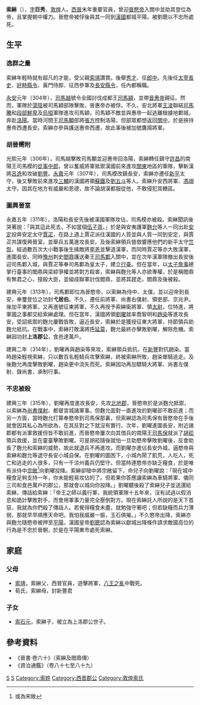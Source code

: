 {{Infobox Biography
| subject_name   = 索綝
| image_name     = 
| image_size     = 
| image_caption  = 
| date_of_birth  = ？
| place_of_birth = [[西晉|西晉]]
| date_of_death  = 316年
| place_of_death = [[前趙|漢國]][[平陽|平陽]]
| occupation = 西晉尚書僕射、都督宮城諸軍事
}}
'''索綝'''（{{bd|3世紀||316年|catIdx=S}}），[[表字|字]]'''巨秀'''，[[敦煌|敦煌]]人。[[西晉|西晉]]末年重要官員，曾迎[[晉愍帝|晉愍帝]]入關中並助其登位為帝，且掌握朝中權力。晉愍帝被俘後與其一同到[[前趙|漢國]]都城平陽，被劉聰以不忠所處死。

== 生平 ==
=== 逸群之量 ===
索綝年輕時就有超凡的才能，受父親[[索靖|索靖]]讚賞。後舉[[秀才|秀才]]、任[[郎中|郎中]]。先後任[[太宰|太宰]][[長史|長史]]、[[好畤|好畤]][[縣令|縣令]]、黃門侍郎、征西參軍及[[長安|長安]][[縣令|縣令]]，任內都稱職。

[[永安_(西晉)|永安]]元年（304年），[[司馬越|司馬越]]號令全國討伐成都王[[司馬穎|司馬穎]]，並帶[[晉惠帝|晉惠帝]]親征。然而，軍隊於[[蕩陰|蕩陰]]被司馬穎部隊擊敗，晉惠帝亦被俘。不久，安北將軍[[王浚|王浚]]聯結[[司馬騰|司馬騰]]和[[段部鮮卑|段部鮮卑]]及[[烏桓|烏桓]]軍隊進攻司馬穎，司馬穎不敵並與惠帝一起逃離根據地鄴城，奔赴[[洛陽|洛陽]]。當時河間王[[司馬顒|司馬顒]]部將[[張方|張方]]控制洛陽，但部眾都想返回[[關中|關中]]，於是挾持惠帝西遷長安。索綝亦參與護送惠帝西遷，故此事後被加號鷹揚將軍。

===胡晉嚮附===
光熙元年（306年），司馬越擊敗司馬顒並迎惠帝回洛陽，索綝轉任鎮守[[許昌|許昌]]的南陽王司馬模的[[從事中郎|從事中郎]]，曾以奮威將軍抵禦漢國前來進攻[[關東_(中國)|關東]]地區的軍隊，擊斬漢將[[呂逸|呂逸]]和攻破[[劉豐|劉豐]]。[[永嘉|永嘉]]元年（307年），司馬模改鎮長安，索綝亦遷任[[新平|新平]]太守，後又擊敗前來進攻[[三輔|三輔]]的漢國將領[[蘇鐵|蘇鐵]]及[[劉五斗|劉五斗]]等人。索綝升安西將軍、[[馮翊|馮翊]]太守。因其在地方有威嚴和恩德，故不論胡漢都服從他，不敢侵犯其轄區。

=== 圖興晉室 ===
永嘉五年（311年），洛陽和長安先後被漢國軍隊攻佔，司馬模亦被殺。索綝聞訊後哭著說：「與其這此死去，不如當個[[伍子胥|伍子胥]]。」於是與安夷護軍[[麴允|麴允]]等人一同出赴[[安定郡|安定]]投奔安定太守[[賈疋|賈疋]]，在路上遇上賈疋派往漢國的人質並與人質一同到安定，與賈疋共謀復興晉室，並舉兵五萬進攻長安。及後索綝領兵營救響應他們的新平太守[[竺恢|竺恢]]，經過數百次大小戰事後生擒敵將[[李羌|李羌]]並擊退漢軍，而同時賈疋等亦大敗漢軍，進圍長安。同時[[豫州|豫州]]刺史[[閻鼎|閻鼎]]護送秦王[[司馬鄴|司馬鄴]]入關中，並在次年漢軍隊撤出長安後迎司馬鄴入城，與賈疋等奉司馬鄴為皇太子，建立[[行臺|行臺]]。但在當年，以[[太子詹事|太子詹事]]總掌行臺事的閻鼎與梁綜爭權並將對方殺害，索綝與麴允等人亦欲專權，於是稱閻鼎有無君之心，擅殺大臣，並組成聯軍討伐閻鼎，並將其趕走。閻鼎及後被殺。

建興元年（313年），司馬鄴即位為晉愍帝，以索綝為侍中、太僕，並以迎帝到長安，奉璽登位之功封'''弋居伯'''。不久，遷任前將軍、尚書右僕射、領吏部、京兆尹。後加平東將軍，又再進號征東將軍，不久再授予索綝衞將軍、領[[太尉|太尉]]，位特進，將軍國之事都交給索綝處理。但在當年，漢國將領[[劉曜|劉曜]]就率喬智明和[[趙染|趙染]]等進攻長安，受詔抵禦的麴允屢戰皆敗，逼近長安，索綝於是獲授征東大將軍，持節領兵助麴允抵抗。在戰事中，索綝打敗漢將[[呼延莫|呼延莫]]，麴允最終亦擊敗劉曜，解除危機。索綝因功封'''上洛郡公'''，食邑達萬戶。

建興二年（314年），劉曜再與趙染等來攻，索綝領兵抵抗，在[[新豐縣_(漢朝)|新豐]]對抗趙染。當時趙染輕視索綝，只以數百名輕騎兵攻擊索綝，終被索綝所敗，趙染單騎逃走。及後麴允再度擊敗劉曜，趙染更中流矢而死。索綝因功再加驃騎大將軍、尚書左僕射、錄尚書，承制行事。

=== 不忠被殺 ===
建興三年（315年），劉曜再度進攻長安，先攻[[北地郡|北地郡]]，晉愍帝於是派麴允抵禦，以索綝為[[尚書僕射|尚書僕射]]、都督宮城諸軍事。但麴允面對一直進攻的劉曜卻不敢前進；而另一方面，當時麴允打算奉愍帝到司馬保那裏，但索綝認為司馬保有晉愍帝在手後就會因其私心為所欲為，在其反對之下就沒有實行。次年，劉曜進圍長安，附近諸郡都有派軍救援但皆不敢前進，而晉愍帝屢次向其借兵的南陽王[[司馬保|司馬保]]就派了[[胡崧|胡崧]]領兵救援，並在靈臺擊敗劉曜。可是胡崧隨後就怕一旦助愍帝擊敗劉曜後，反會助長了麴允和索綝的威勢，故此就退兵不再進攻。而劉曜亦進佔長安外城，逼愍帝與索綝和麴允等退守長安小城自保。在劉曜的圍困下，小城內鬧了飢荒，人吃人，死亡和逃走的人很多，只有一千涼州義兵仍堅守。但當時連愍帝亦缺乏糧食，於是唯有派侍中[[宋敞_(西晋)|宗敞]]<ref>或為宋敞</ref>向劉曜投降。索綝卻暗中將宗敞留下，命兒子向劉曜說：「現在城中糧食足夠支持一年，你未能輕易攻佔的了。但若果你答應讓索綝為車騎將軍、儀同三司和食邑萬戶的郡公，那就會以城向你投降。」劉曜聽後殺了索綝兒子並送還給索綝，傳話給索綝：「帝王之師以義行軍，我統領軍隊十五年來，沒有試過以假消息和詭計擊敗對手，而會用軍事力量完全壓倒對方。現在索綝託人所說的是天下首惡，我就為你們殺了傳話人。若覺得糧食未盡，就勉強守著吧；但若缺糧而兵力薄弱，那就早早順應天命吧。我怕我威嚴一振，玉石俱摧。」不久愍帝出降，索綝亦與麴允隨愍帝被押至[[平陽|平陽]]，漢國皇帝[[劉聰|劉聰]]認為索綝以獻城出降條件請求敵國高位的行為是不忠於晉朝，於是在平陽東市處死索綝。

== 家庭 ==
=== 父母 ===
*[[索靖|索靖]]，索綝父，西晉官員，遊擊將軍，[[八王之亂|八王之亂]]中戰死。
*荀氏，索綝母，封新豐君

=== 子女 ===
*[[索石元|索石元]]，索綝子，被立為上洛郡公世子。

== 參考資料 ==
*《晉書·卷六十》（索綝及閻鼎傳）
*《資治通鑑》（卷八十七至八十九）
{{reflist}}

[[Category:晉朝軍事人物|S]]
[[Category:晉朝被處決者|S]]
[[Category:索姓|Category:索姓]]
[[Category:西晋郡公|Category:西晋郡公]]
[[Category:敦煌索氏|Category:敦煌索氏]]